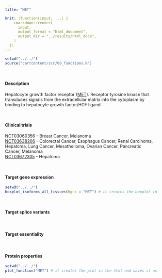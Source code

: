 ```yaml
---
title: "MET"

knit: (function(input, ...) {
    rmarkdown::render(
      input,
      output_format = "html_document",
      output_dir = "../results/html_docs",
    )
  })
---
```


```r
setwd("../../")
source("cartcontent/scr/00_functions.R")
```

<br>

#### Description
Hepatocyte growth factor receptor ([MET](https://www.uniprot.org/uniprot/P08581)). Receptor tyrosine kinase that transduces signals from the extracellular matrix into the cytoplasm by binding to hepatocyte growth factor/HGF ligand. 

<br> 

#### Clinical trials 
[NCT03060356](https://clinicaltrials.gov/ct2/show/NCT03060356) - Breast Cancer, Melanoma <br>
[NCT03638206](https://clinicaltrials.gov/ct2/show/NCT03638206) - Colorectal Cancer, Esophagus Cancer, Renal Carcinoma, Hepatoma, Lung Cancer, Mesothelioma, Ovarian Cancer, Pancreatic Cancer, Melanoma <br>
[NCT03672305](https://clinicaltrials.gov/ct2/show/NCT03672305) - Hepatoma

<br>

#### Target gene expression
```r
setwd("../../")
boxplot_isoforms_all_tissues(hgnc = "MET") # it creates the boxplot in the html and saves it as .pdf in the plot/isoform_expression folder
```
<br>

#### Target splice variants

<br>

#### Target essentiality

<br>

#### Protein properties
```r
setwd("../../")
plot_function("MET") # it creates the plot in the html and saves it as .pdf in the plot/protein_properties folder
```